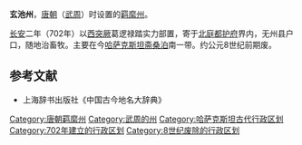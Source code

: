'''玄池州'''，[[唐朝|唐朝]]（[[武周|武周]]）时设置的[[羁縻州|羁縻州]]。

[[长安_(年号)|长安]]二年（702年）以[[西突厥|西突厥]]葛逻禄踏实力部置，寄于[[北庭都护府|北庭都护府]]界内，无州县户口，随地治畜牧。主要在今[[哈萨克斯坦|哈萨克斯坦]][[斋桑泊|斋桑泊]]南一带。约公元8世纪前期废。

==参考文献==
*上海辞书出版社《中国古今地名大辞典》

{{唐朝行政区划小作品}}
{{DEFAULTSORT:X}}
[[Category:唐朝羁縻州|Category:唐朝羁縻州]]
[[Category:武周的州|Category:武周的州]]
[[Category:哈萨克斯坦古代行政区划|Category:哈萨克斯坦古代行政区划]]
[[Category:702年建立的行政区划|Category:702年建立的行政区划]]
[[Category:8世纪废除的行政区划|Category:8世纪废除的行政区划]]
